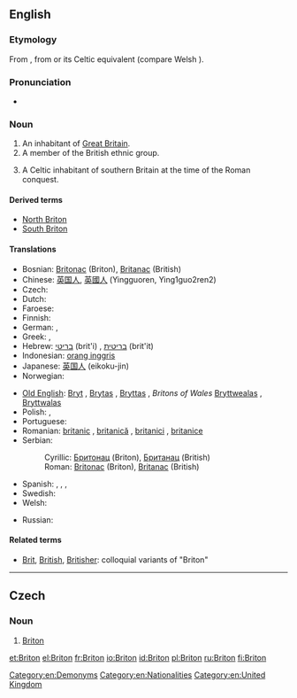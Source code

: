 ==English==
{{wikipedia|dab=Briton}}

===Etymology===
From {{etyl|fro}} {{term|Breton|lang=fro}}, from {{etyl|la}} {{term|Britto|lang=la}} or its Celtic equivalent (compare Welsh {{term|Brython|lang=cy}}).<!--''From Anglo-Saxon '''Bryton''' or '''Briton''', an inhabitant of Britain (or of Britany, which was sometimes used interchangeably with Britain). All these originate from the Ancient British *'''Brittānos''' (pl.'''Brittānī''').  The short form '''Brit''' (or '''Bryt''') apparently was used during the Saxon era.''-->

===Pronunciation===
* {{IPA|/ˈbrɪtən/}}

===Noun===
{{en-noun}}

# An inhabitant of [[Great Britain]].
# A member of the British ethnic group.
# {{historical}} A Celtic inhabitant of southern Britain at the time of the Roman conquest.

====Derived terms====
* [[North Briton]]
* [[South Briton]]

====Translations====
{{trans-top|inhabitant of Great Britain}}
* Bosnian: [[Britonac]] {{m}} (Briton), [[Britanac]] {{m}} (British)
* Chinese: [[英国人]], [[英國人]] (Yingguoren, Ying1guo2ren2)
* Czech: {{t-|cs|Brit|m}}
* Dutch: {{t-|nl|Brit|m}}
* Faroese: {{t-|fo|breti|m|xs=Faroese}}
* Finnish: {{t-|fi|britti}}
* German: {{t+|de|Brite|m}}, {{t+|de|Britin|f}}
* Greek: {{t|el|Βρεταννός|m}}, {{t|el|Βρεττανή|f}}
* Hebrew: [[בריטי]] (brit'i) {{m}}, [[בריטית]] (brit'it) {{f}}
* Indonesian: [[orang inggris]]
* Japanese: [[英国人]] (eikoku-jin)
* Norwegian: {{t-|no|brite|m}}
{{trans-mid}}
* [[Old English]]: [[Bryt]] {{m}}, [[Brytas]] {{m|p}}, [[Bryttas]] {{m}}, ''Britons of Wales'' [[Bryttwealas]] {{m|p}}, [[Bryttwalas]] {{m|p}}
* Polish: {{t+|pl|Brytyjczyk|m}}, {{t+|pl|Brytyjka|f}}
* Portuguese: {{t+|pt|bretão|m}}
* Romanian: [[britanic]] {{m}}, [[britanică]] {{f}}, [[britanici]] {{m|p}}, [[britanice]] {{f|p}} {{qualifier|noun & adj}}
* Serbian:
*: Cyrillic: [[Бритонац]] {{m}} (Briton), [[Британац]] {{m}} (British)
*: Roman: [[Britonac]] {{m}} (Briton), [[Britanac]] {{m}} (British)
* Spanish: {{t+|es|británico|m}}, {{t-|es|británica|f}}, {{t-|es|británicos|m|p}}, {{t-|es|británicas|f|p}}
* Swedish: {{t+|sv|britt|c}}
* Welsh: {{t-|cy|Brython|xs=Welsh}}
{{trans-bottom}}
{{trans-top|A Celtic inhabitant of southern Britain at the time of the Roman conquest}}
{{trans-mid}}
* Russian: {{t|ru|бритт|sc=Cyrl}}
{{trans-bottom}}

====Related terms====
* [[Brit]], [[British]], [[Britisher]]: colloquial variants of "Briton"

[[Category:en:Demonyms]]
[[Category:en:Nationalities]]
[[Category:en:United Kingdom]]

----

==Czech==

===Noun===
{{cs-noun|g=m}}

# [[#English|Briton]] {{gloss|historical: Celtic inhabitant of southern Britain at the time of the Roman conquest}}

[[et:Briton]]
[[el:Briton]]
[[fr:Briton]]
[[io:Briton]]
[[id:Briton]]
[[pl:Briton]]
[[ru:Briton]]
[[fi:Briton]]